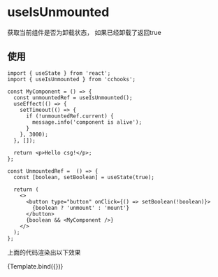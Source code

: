 
<Meta title="Hooks/use-is-unmounted" />



# useIsUnmounted

获取当前组件是否为卸载状态， 如果已经卸载了返回true


## 使用
```tsx
import { useState } from 'react';
import { useIsUnmounted } from 'cchooks';

const MyComponent = () => {
  const unmountedRef = useIsUnmounted();
  useEffect(() => {
    setTimeout(() => {
      if (!unmountedRef.current) {
        message.info('component is alive');
      }
    }, 3000);
  }, []);

  return <p>Hello csg!</p>;
};

const UnmountedRef =  () => {
  const [boolean, setBoolean] = useState(true);

  return (
    <>
      <button type="button" onClick={() => setBoolean(!boolean)}>
        {boolean ? 'unmount' : 'mount'}
      </button>
      {boolean && <MyComponent />}
    </>
  );
};

```
上面的代码渲染出以下效果




<Canvas>
  <Story 
    name="positive"
    args={{
      status: 'positive',
      label: 'Positive'
  }}>
    {Template.bind({})}
  </Story>
</Canvas>